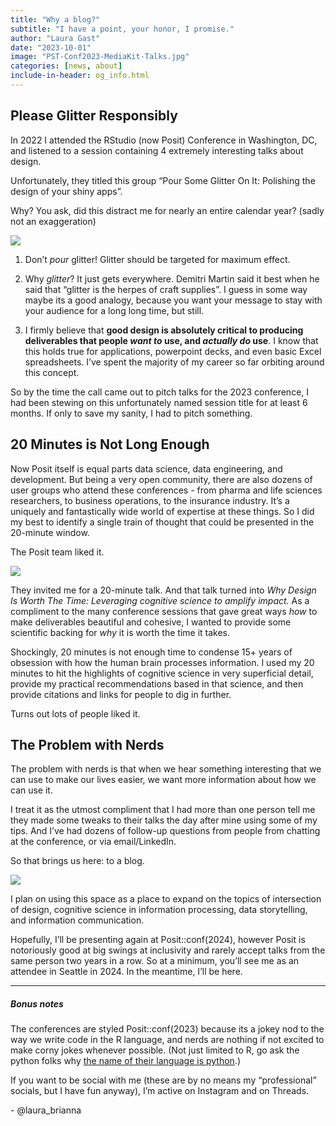 ```yaml
---
title: "Why a blog?"
subtitle: "I have a point, your honor, I promise."
author: "Laura Gast"
date: "2023-10-01"
image: "PST-Conf2023-MediaKit-Talks.jpg"
categories: [news, about]
include-in-header: og_info.html
---
```


## Please Glitter Responsibly

::: grid
::: g-col-8
In 2022 I attended the RStudio (now Posit) Conference in Washington, DC, and listened to a session containing 4 extremely interesting talks about design.

Unfortunately, they titled this group "Pour Some Glitter On It: Polishing the design of your shiny apps".

Why? You ask, did this distract me for nearly an entire calendar year? (sadly not an exaggeration)
:::

::: g-col-4
![](glitter.gif){fig-align="left"}
:::
:::

1.  Don't *pour* glitter! Glitter should be targeted for maximum effect.

2.  Why *glitter*? It just gets everywhere. Demitri Martin said it best when he said that "glitter is the herpes of craft supplies". I guess in some way maybe its a good analogy, because you want your message to stay with your audience for a long long time, but still.

3.  I firmly believe that **good design is absolutely critical to producing deliverables that people *want to* use, and *actually do* use**. I know that this holds true for applications, powerpoint decks, and even basic Excel spreadsheets. I've spent the majority of my career so far orbiting around this concept.

So by the time the call came out to pitch talks for the 2023 conference, I had been stewing on this unfortunately named session title for at least 6 months. If only to save my sanity, I had to pitch something.\

## 20 Minutes is Not Long Enough

Now Posit itself is equal parts data science, data engineering, and development. But being a very open community, there are also dozens of user groups who attend these conferences - from pharma and life sciences researchers, to business operations, to the insurance industry. It's a uniquely and fantastically wide world of expertise at these things. So I did my best to identify a single train of thought that could be presented in the 20-minute window.

The Posit team liked it.

::: grid
::: {.g-col-4 .preview-image}
![](PST-Conf2023-MediaKit-Talks.jpg){fig-align="center"}
:::

::: g-col-8
They invited me for a 20-minute talk. And that talk turned into *Why Design Is Worth The Time: Leveraging cognitive science to amplify impact.* As a compliment to the many conference sessions that gave great ways *how* to make deliverables beautiful and cohesive, I wanted to provide some scientific backing for *why* it is worth the time it takes.
:::
:::

Shockingly, 20 minutes is not enough time to condense 15+ years of obsession with how the human brain processes information. I used my 20 minutes to hit the highlights of cognitive science in very superficial detail, provide my practical recommendations based in that science, and then provide citations and links for people to dig in further.

Turns out lots of people liked it.\

## The Problem with Nerds

The problem with nerds is that when we hear something interesting that we can use to make our lives easier, we want more information about how we can use it.

::: grid
::: g-col-7
I treat it as the utmost compliment that I had more than one person tell me they made some tweaks to their talks the day after mine using some of my tips. And I've had dozens of follow-up questions from people from chatting at the conference, or via email/LinkedIn.

So that brings us here: to a blog.
:::

::: g-col-5
![](herefortheparty.gif){fig-align="left"}
:::
:::

I plan on using this space as a place to expand on the topics of intersection of design, cognitive science in information processing, data storytelling, and information communication.

Hopefully, I'll be presenting again at Posit::conf(2024), however Posit is notoriously good at big swings at inclusivity and rarely accept talks from the same person two years in a row. So at a minimum, you'll see me as an attendee in Seattle in 2024. In the meantime, I'll be here.

------------------------------------------------------------------------

<h5>Bonus notes</h5>

The conferences are styled Posit::conf(2023) because its a jokey nod to the way we write code in the R language, and nerds are nothing if not excited to make corny jokes whenever possible. (Not just limited to R, go ask the python folks why [the name of their language is python](https://en.wikipedia.org/wiki/Python_(programming_language)#Design_philosophy_and_features "they just loved Monty Python (seriously)").)

If you want to be social with me (these are by no means my "professional" socials, but I have fun anyway), I'm active on Instagram and on Threads.

<i class="fa-brands fa-instagram"></i> <i class="fa-brands fa-threads"></i> - @laura_brianna
